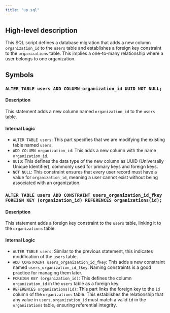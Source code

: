 ```yaml
---
title: "up.sql"
---
```


## High-level description
This SQL script defines a database migration that adds a new column `organization_id` to the `users` table and establishes a foreign key constraint to the `organizations` table. This implies a one-to-many relationship where a user belongs to one organization.

## Symbols

### `ALTER TABLE users ADD COLUMN organization_id UUID NOT NULL;`
#### Description
This statement adds a new column named `organization_id` to the `users` table. 

#### Internal Logic
* `ALTER TABLE users`: This part specifies that we are modifying the existing table named `users`.
* `ADD COLUMN organization_id`: This adds a new column with the name `organization_id`.
* `UUID`: This defines the data type of the new column as UUID (Universally Unique Identifier), commonly used for primary keys and foreign keys.
* `NOT NULL`: This constraint ensures that every user record must have a value for `organization_id`, meaning a user cannot exist without being associated with an organization.

### `ALTER TABLE users ADD CONSTRAINT users_organization_id_fkey FOREIGN KEY (organization_id) REFERENCES organizations(id);`
#### Description
This statement adds a foreign key constraint to the `users` table, linking it to the `organizations` table.

#### Internal Logic
* `ALTER TABLE users`: Similar to the previous statement, this indicates modification of the `users` table.
* `ADD CONSTRAINT users_organization_id_fkey`: This adds a new constraint named `users_organization_id_fkey`. Naming constraints is a good practice for managing them later.
* `FOREIGN KEY (organization_id)`: This defines the column `organization_id` in the `users` table as a foreign key.
* `REFERENCES organizations(id)`: This part links the foreign key to the `id` column of the `organizations` table. This establishes the relationship that any value in `users.organization_id` must match a valid `id` in the `organizations` table, ensuring referential integrity.
